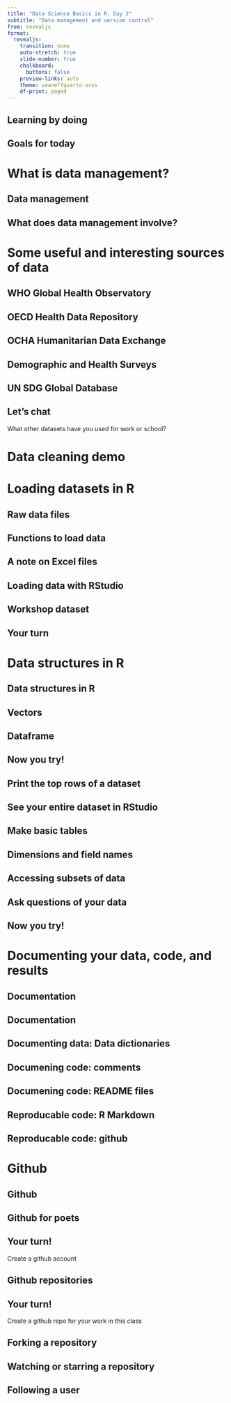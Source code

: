 ```yaml
---
title: "Data Science Basics in R, Day 2"
subtitle: "Data management and version control"
from: revealjs
format:
  revealjs: 
    transition: none
    auto-stretch: true
    slide-number: true
    chalkboard: 
      buttons: false
    preview-links: auto
    theme: seaneffquarto.scss
    df-print: paged
---
```



## Learning by doing

## Goals for today

# What is data management?

## Data management

## What does data management involve?

# Some useful and interesting sources of data

## WHO Global Health Observatory

## OECD Health Data Repository

## OCHA Humanitarian Data Exchange

## Demographic and Health Surveys

## UN SDG Global Database

## Let's chat

What other datasets have you used for work or school? 

# Data cleaning demo

# Loading datasets in R

## Raw data files

## Functions to load data

## A note on Excel files

## Loading data with RStudio

## Workshop dataset

## Your turn

# Data structures in R

## Data structures in R

## Vectors

## Dataframe

## Now you try!

## Print the top rows of a dataset

## See your entire dataset in RStudio

## Make basic tables

## Dimensions and field names

## Accessing subsets of data

## Ask questions of your data

## Now you try!

# Documenting your data, code, and results

## Documentation

## Documentation

## Documenting data: Data dictionaries

## Documening code: comments

## Documening code: README files

## Reproducable code: R Markdown

## Reproducable code: github

# Github

## Github

## Github for poets

## Your turn!

Create a github account

## Github repositories

## Your turn!

Create a github repo for your work in this class

## Forking a repository

## Watching or starring a repository

## Following a user














